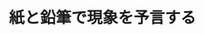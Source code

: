 ﻿---
title: "紙と鉛筆で現象を予言する"
category: "理学院"
vol: 83
interviewee: "村上 修一"
url: "http://www.stat.phys.titech.ac.jp/murakami/"
tags: ["物質","実験","電子","観測","エレクトロニクス"]
pdf: "83-3-murakami.pdf"
career: ""
preface: "現在（2015年1月当時）、スピンエレクトロニクスという分野の研究が活発に行なわれている。この分野の研究は、村上先生が電子のスピンホール効果を2003年に提唱し、この現象が実験的に観測されてからよりいっそう活発になった。本稿では、先生が提唱した電子のスピンホール効果と、現在先生が研究しているトポロジカル絶縁体という物質を取り上げる。"
---
